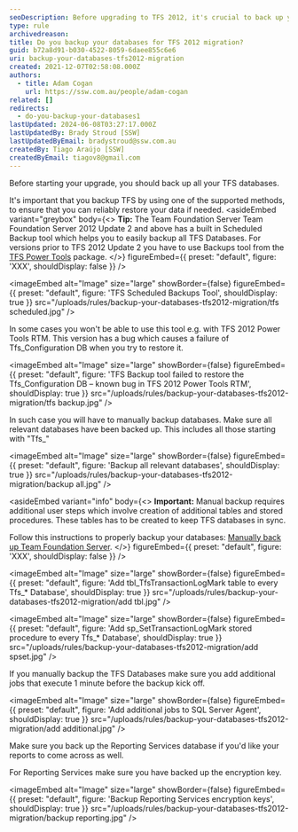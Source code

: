 ```yaml
---
seoDescription: Before upgrading to TFS 2012, it's crucial to back up your databases using a supported method to ensure data reliability.
type: rule
archivedreason:
title: Do you backup your databases for TFS 2012 migration?
guid: b72a8d91-b030-4522-8059-6daee855c6e6
uri: backup-your-databases-tfs2012-migration
created: 2021-12-07T02:58:08.000Z
authors:
  - title: Adam Cogan
    url: https://ssw.com.au/people/adam-cogan
related: []
redirects:
  - do-you-backup-your-databases1
lastUpdated: 2024-06-08T03:27:17.000Z
lastUpdatedBy: Brady Stroud [SSW]
lastUpdatedByEmail: bradystroud@ssw.com.au
createdBy: Tiago Araújo [SSW]
createdByEmail: tiagov8@gmail.com
---
```


Before starting your upgrade, you should back up all your TFS databases.

It's important that you backup TFS by using one of the supported methods, to ensure that you can reliably restore your data if needed.
<asideEmbed
  variant="greybox"
  body={<>
    **Tip:** The Team Foundation Server Team Foundation Server 2012 Update 2 and above has a built in Scheduled Backup tool which helps you to easily backup all TFS Databases. For versions prior to TFS 2012 Update 2 you have to use Backups tool from the [TFS Power Tools](https://marketplace.visualstudio.com/items?itemName=TFSPowerToolsTeam.MicrosoftVisualStudioTeamFoundationServer2012Power) package.
  </>}
  figureEmbed={{
    preset: "default",
    figure: 'XXX',
    shouldDisplay: false
  }}
/>


<imageEmbed
  alt="Image"
  size="large"
  showBorder={false}
  figureEmbed={{
    preset: "default",
    figure: 'TFS Scheduled Backups Tool',
    shouldDisplay: true
  }}
  src="/uploads/rules/backup-your-databases-tfs2012-migration/tfs scheduled.jpg"
/>

In some cases you won't be able to use this tool e.g. with TFS 2012 Power Tools RTM. This version has a bug which causes a failure of Tfs_Configuration DB when you try to restore it.


<imageEmbed
  alt="Image"
  size="large"
  showBorder={false}
  figureEmbed={{
    preset: "default",
    figure: 'TFS Backup tool failed to restore the Tfs_Configuration DB – known bug in TFS 2012 Power Tools RTM',
    shouldDisplay: true
  }}
  src="/uploads/rules/backup-your-databases-tfs2012-migration/tfs backup.jpg"
/>

In such case you will have to manually backup databases. Make sure all relevant databases have been backed up. This includes all those starting with "Tfs\_"


<imageEmbed
  alt="Image"
  size="large"
  showBorder={false}
  figureEmbed={{
    preset: "default",
    figure: 'Backup all relevant databases',
    shouldDisplay: true
  }}
  src="/uploads/rules/backup-your-databases-tfs2012-migration/backup all.jpg"
/>

<asideEmbed
  variant="info"
  body={<>
    **Important:** Manual backup requires additional user steps which involve creation of additional tables and stored procedures. These tables has to be created to keep TFS databases in sync.

Follow this instructions to properly backup your databases: [Manually back up Team Foundation Server](https://docs.microsoft.com/en-us/azure/devops/server/admin/backup/manually-backup-tfs?view=azure-devops-2020&viewFallbackFrom=azure-devops).
  </>}
  figureEmbed={{
    preset: "default",
    figure: 'XXX',
    shouldDisplay: false
  }}
/>


<imageEmbed
  alt="Image"
  size="large"
  showBorder={false}
  figureEmbed={{
    preset: "default",
    figure: 'Add tbl_TfsTransactionLogMark table to every Tfs_* Database',
    shouldDisplay: true
  }}
  src="/uploads/rules/backup-your-databases-tfs2012-migration/add tbl.jpg"
/>


<imageEmbed
  alt="Image"
  size="large"
  showBorder={false}
  figureEmbed={{
    preset: "default",
    figure: 'Add sp_SetTransactionLogMark stored procedure to every Tfs_* Database',
    shouldDisplay: true
  }}
  src="/uploads/rules/backup-your-databases-tfs2012-migration/add spset.jpg"
/>

If you manually backup the TFS Databases make sure you add additional jobs that execute 1 minute before the backup kick off.


<imageEmbed
  alt="Image"
  size="large"
  showBorder={false}
  figureEmbed={{
    preset: "default",
    figure: 'Add additional jobs to SQL Server Agent',
    shouldDisplay: true
  }}
  src="/uploads/rules/backup-your-databases-tfs2012-migration/add additional.jpg"
/>

Make sure you back up the Reporting Services database if you'd like your reports to come across as well.

For Reporting Services make sure you have backed up the encryption key.


<imageEmbed
  alt="Image"
  size="large"
  showBorder={false}
  figureEmbed={{
    preset: "default",
    figure: 'Backup Reporting Services encryption keys',
    shouldDisplay: true
  }}
  src="/uploads/rules/backup-your-databases-tfs2012-migration/backup reporting.jpg"
/>
